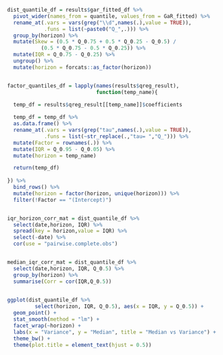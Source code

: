 
```r

dist_quantile_df = results$gar_fitted_df %>% 
  pivot_wider(names_from = quantile, values_from = GaR_fitted) %>% 
  rename_at(.vars = vars(grep("\\d",names(.),value = TRUE)),
            .funs = list(~paste0("Q_",.))) %>% 
  group_by(horizon) %>% 
  mutate(Skew = (0.5 * Q_0.75 + 0.5 * Q_0.25 - Q_0.5) /
           (0.5 * Q_0.75 - 0.5 * Q_0.25)) %>% 
  mutate(IQR = Q_0.75 - Q_0.25) %>% 
  ungroup() %>% 
  mutate(horizon = forcats::as_factor(horizon))


factor_quantiles_df = lapply(names(results$qreg_result),
                             function(temp_name){
  
  temp_df = results$qreg_result[[temp_name]]$coefficients

  temp_df = temp_df %>% 
  as.data.frame() %>% 
  rename_at(.vars = vars(grep("tau",names(.),value = TRUE)),
            .funs = list(~str_replace(.,"tau= ","Q_"))) %>% 
  mutate(Factor = rownames(.)) %>% 
  mutate(IQR = Q_0.95 - Q_0.05) %>% 
  mutate(horizon = temp_name)

  return(temp_df)
  
}) %>% 
  bind_rows() %>% 
  mutate(horizon = factor(horizon, unique(horizon))) %>% 
  filter(!Factor == "(Intercept)")


iqr_horizon_corr_mat = dist_quantile_df %>% 
  select(date,horizon, IQR) %>% 
  spread(key = horizon,value = IQR) %>% 
  select(-date) %>% 
  cor(use = "pairwise.complete.obs")


median_iqr_corr_mat = dist_quantile_df %>% 
  select(date,horizon, IQR, Q_0.5) %>%
  group_by(horizon) %>% 
  summarise(Corr = cor(IQR,Q_0.5))
  


```



\subsection{Median - Variance correlation}


```r

ggplot(dist_quantile_df %>% 
         select(horizon, IQR, Q_0.5), aes(x = IQR, y = Q_0.5)) + 
  geom_point() + 
  stat_smooth(method = "lm") + 
  facet_wrap(~horizon) + 
  labs(x = "Variance", y = "Median", title = "Median vs Variance") +
  theme_bw() + 
  theme(plot.title = element_text(hjust = 0.5))
    

```


